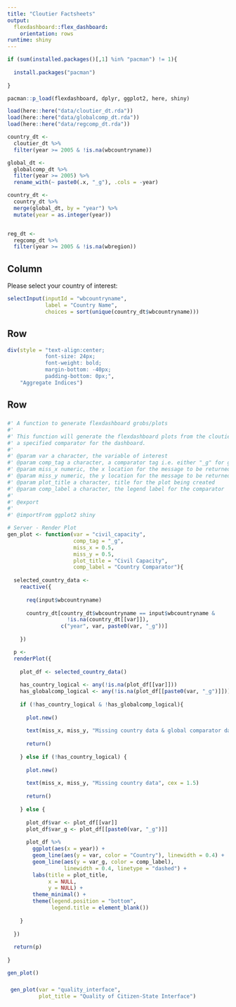```yaml
---
title: "Cloutier Factsheets"
output: 
  flexdashboard::flex_dashboard:
    orientation: rows
runtime: shiny
---
```


```r

if (sum(installed.packages()[,1] %in% "pacman") != 1){
  
  install.packages("pacman")
  
}

pacman::p_load(flexdashboard, dplyr, ggplot2, here, shiny)

load(here::here("data/cloutier_dt.rda"))
load(here::here("data/globalcomp_dt.rda"))
load(here::here("data/regcomp_dt.rda"))

country_dt <- 
  cloutier_dt %>%
  filter(year >= 2005 & !is.na(wbcountryname))

global_dt <- 
  globalcomp_dt %>%
  filter(year >= 2005) %>%
  rename_with(~ paste0(.x, "_g"), .cols = -year)

country_dt <- 
  country_dt %>%
  merge(global_dt, by = "year") %>%
  mutate(year = as.integer(year))


reg_dt <- 
  regcomp_dt %>%
  filter(year >= 2005 & !is.na(wbregion))

```


Column {.sidebar}
----------------------------------------------------------------------------------------------------------------------

Please select your country of interest: 
```r

selectInput(inputId = "wbcountryname", 
            label = "Country Name", 
            choices = sort(unique(country_dt$wbcountryname)))


```

Row 
----------------------------------------------------------------------------------------------------------------------
```r

div(style = "text-align:center; 
            font-size: 24px; 
            font-weight: bold; 
            margin-bottom: -40px; 
            padding-bottom: 0px;",
    "Aggregate Indices")
```

Row
----------------------------------------------------------------------------------------------------------------------
### 
```r
#' A function to generate flexdashboard grobs/plots 
#' 
#' This function will generate the flexdashboard plots from the cloutier data that will plot a specified variable and 
#' a specified comparator for the dashboard. 
#' 
#' @param var a character, the variable of interest
#' @param comp_tag a character, a comparator tag i.e. either "_g" for global comparator or "_r" for regional #'comparator as is currently in the data. Make sure to prepare `country_dt` according to have those variables
#' @param miss_x numeric, the x location for the message to be returned in the plot area when data is all missing
#' @param miss_y numeric, the y location for the message to be returned in the plot area when data is all missing
#' @param plot_title a character, title for the plot being created
#' @param comp_label a character, the legend label for the comparator 
#' 
#' @export
#' 
#' @importFrom ggplot2 shiny

# Server - Render Plot
gen_plot <- function(var = "civil_capacity",
                     comp_tag = "_g",
                     miss_x = 0.5,
                     miss_y = 0.5,
                     plot_title = "Civil Capacity",
                     comp_label = "Country Comparator"){
  
  selected_country_data <- 
    reactive({
  
      req(input$wbcountryname)
  
      country_dt[country_dt$wbcountryname == input$wbcountryname & 
                   !is.na(country_dt[[var]]),
                 c("year", var, paste0(var, "_g"))]
  
    })

  p <- 
  renderPlot({
    
    plot_df <- selected_country_data()
    
    has_country_logical <- any(!is.na(plot_df[[var]]))
    has_globalcomp_logical <- any(!is.na(plot_df[[paste0(var, "_g")]]))
    
    if (!has_country_logical & !has_globalcomp_logical){
      
      plot.new()
      
      text(miss_x, miss_y, "Missing country data & global comparator data", cex = 1.5)
      
      return()
      
    } else if (!has_country_logical) {
      
      plot.new()
      
      text(miss_x, miss_y, "Missing country data", cex = 1.5)
      
      return()
      
    } else {
      
      plot_df$var <- plot_df[[var]]
      plot_df$var_g <- plot_df[[paste0(var, "_g")]]
      
      plot_df %>%
        ggplot(aes(x = year)) +
        geom_line(aes(y = var, color = "Country"), linewidth = 0.4) +
        geom_line(aes(y = var_g, color = comp_label),
                  linewidth = 0.4, linetype = "dashed") +
        labs(title = plot_title,
             x = NULL,
             y = NULL) + 
        theme_minimal() +
        theme(legend.position = "bottom",
              legend.title = element_blank())
  
    }
  
  })
  
  return(p)
  
}

gen_plot()

```

### 
```r

 gen_plot(var = "quality_interface", 
          plot_title = "Quality of Citizen-State Interface")

```








